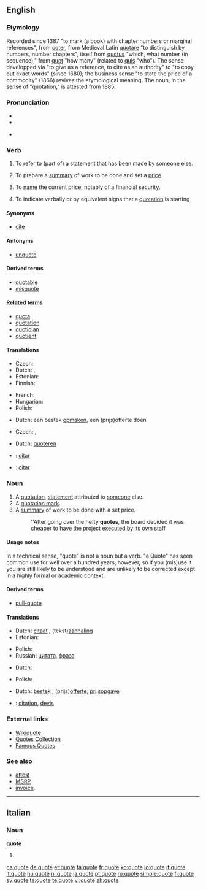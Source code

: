 {{also|Quote}}
==English==

===Etymology===
Recorded since 1387 "to mark (a book) with chapter numbers or marginal references", from {{etyl|fro}} [[coter]], from Medieval Latin [[quotare]] "to distinguish by numbers, number chapters", itself from {{etyl|la}}  [[quotus]] "which, what number (in sequence)," from [[quot]] "how many" (related to [[quis]] "who"). The sense developped via "to give as a reference, to cite as an authority" to "to copy out exact words" (since 1680); the business sense "to state the price of a commodity" (1866) revives the etymological meaning. The noun, in the sense of "quotation," is attested from 1885.

===Pronunciation===
{{wikipedia}}
* {{IPA|/kwəʊt/}}
* {{audio|en-us-quote.ogg|Audio (US)}}

* {{rhymes|əʊt}}

===Verb===
{{en-verb|quotes|quoting|quoted}}

# {{transitive}} To [[refer]] to (part of) a statement that has been made by someone else.
# {{transitive}} To prepare a [[summary]] of work to be done and set a [[price]].
# {{context|Commerce}} {{transitive}} To [[name]] the current price, notably of a financial security.
# {{intransitive}} To indicate verbally or by equivalent signs that a [[quotation]] is starting

====Synonyms====
* [[cite]]

====Antonyms====
* [[unquote]]

====Derived terms====
* [[quotable]]
* [[misquote]]

====Related terms====
* [[quota]]
* [[quotation]]
* [[quotidian]]
* [[quotient]]

====Translations====
{{trans-top|to refer to a statement that has been made by someone else}}
* Czech: {{t-|cs|citovat}}
* Dutch: {{t+|nl|aanhalen}}, {{t+|nl|citeren}}
* Estonian: {{t-|et|osundama}}
* Finnish: {{t+|fi|lainata}}
{{trans-mid}}
* French: {{t+|fr|citer}}
* Hungarian: {{t|hu|idéz}}
* Polish: {{t|pl|cytować}}
{{trans-bottom}}

{{trans-top|to prepare a summary of work to be done and set a price}}
* Dutch: een bestek [[opmaken]], een (prijs)offerte doen
{{trans-mid}}
{{trans-bottom}}

{{trans-top|to name the current price }}
* Czech: {{t-|cs|kótovat}}, {{t-|cs|kotovat}}
{{trans-mid}}
* Dutch: [[quoteren]]
{{trans-bottom}}

{{checktrans-top}}
<!--added {{ttbc}}s here.-->
* {{ttbc|Spanish}}: [[citar]]
* {{ttbc|Portuguese}}: [[citar]]
{{trans-bottom}}

===Noun===
{{en-noun}}

# A [[quotation]], [[statement]] attributed to [[someone]] else.
# A [[quotation mark]].
# A [[summary]] of work to be done with a set price.
#: ''After going over the hefty '''quotes''', the board decided it was cheaper to have the project executed by its own staff

====Usage notes====
{{unreferenced}}
In a technical sense, "quote" is not a noun but a verb. "a Quote" has seen common use for well over a hundred years, however, so if you (mis)use it you are still likely to be understood and are unlikely to be corrected except in a highly formal or academic context.

====Derived terms====
* [[pull-quote]]

====Translations====
{{trans-top|a statement attributed to someone else}}
* Dutch: [[citaat]] {{n}}, (tekst)[[aanhaling]]
* Estonian: {{t-|et|osundus}}
{{trans-mid}}
* Polish: {{t+|pl|cytat}}
* Russian: [[цитата]], [[фраза]]
{{trans-bottom}}

{{trans-top|a quotation mark}}
* Dutch: {{t+|nl|aanhalingsteken}}
{{trans-mid}}
* Polish: {{t+|pl|cudzysłów}}
{{trans-bottom}}

{{trans-top|a summary of work to be done with a set price}}
* Dutch: [[bestek]] {{n}}, (prijs)[[offerte]], [[prijsopgave]]
{{trans-mid}}
{{trans-bottom}}

{{checktrans-top}}
* {{ttbc|French}}: [[citation]], [[devis]] {{m}}
{{checktrans-bottom}}

===External links===
* [[wikiquote:|Wikiquote]]
* [http://quotescollection.org Quotes Collection]
* [http://artistquoteoftheday.wordpress.com/ Famous Quotes]

===See also===
* [[attest]]
* [[w:MSRP|MSRP]]
* [[w:invoice|invoice]].

----

==Italian==

===Noun===
'''quote''' {{f}}

# {{plural of|quota|lang=Italian}}

[[ca:quote]]
[[de:quote]]
[[et:quote]]
[[fa:quote]]
[[fr:quote]]
[[ko:quote]]
[[io:quote]]
[[it:quote]]
[[lt:quote]]
[[hu:quote]]
[[nl:quote]]
[[ja:quote]]
[[pt:quote]]
[[ru:quote]]
[[simple:quote]]
[[fi:quote]]
[[sv:quote]]
[[ta:quote]]
[[te:quote]]
[[vi:quote]]
[[zh:quote]]